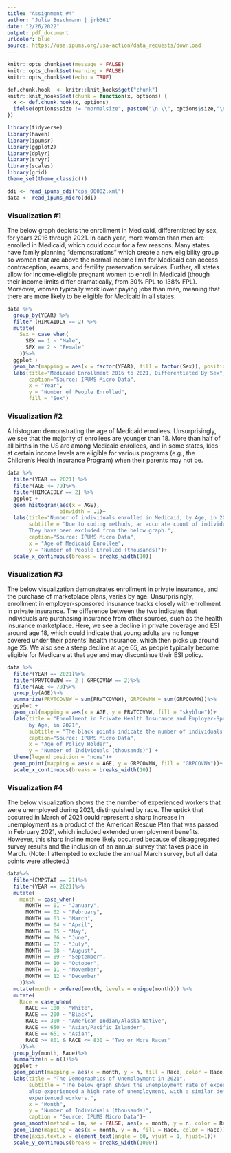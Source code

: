 ```yaml
---
title: "Assignment #4"
author: "Julia Buschmann | jrb361"
date: "2/26/2022"
output: pdf_document
urlcolor: blue
source: https://usa.ipums.org/usa-action/data_requests/download
---
```


```r
knitr::opts_chunk$set(message = FALSE)
knitr::opts_chunk$set(warning = FALSE)
knitr::opts_chunk$set(echo = TRUE)
```

```r
def.chunk.hook  <- knitr::knit_hooks$get("chunk")
knitr::knit_hooks$set(chunk = function(x, options) {
  x <- def.chunk.hook(x, options)
  ifelse(options$size != "normalsize", paste0("\n \\", options$size,"\n\n", x, "\n\n \\normalsize"), x)
})
```

```r
library(tidyverse)
library(haven)
library(ipumsr)
library(ggplot2)
library(dplyr)
library(srvyr)
library(scales)
library(grid)
theme_set(theme_classic())
```


```r
ddi <- read_ipums_ddi("cps_00002.xml")
data <- read_ipums_micro(ddi)
```


### Visualization #1
The below graph depicts the enrollment in Medicaid, differentiated by sex, for years 2016 through 2021. In each year, more women than men are enrolled in Medicaid, which could occur for a few reasons. Many states have family planning "demonstrations" which create a new eligibility group so women that are above the normal income limit for Medicaid can access contraception, exams, and fertility preservation services. Further, all states allow for income-eligible pregnant women to enroll in Medicaid (though their income limits differ dramatically, from 30% FPL to 138% FPL). Moreover, women typically work lower paying jobs than men, meaning that there are more likely to be eligible for Medicaid in all states. 

```r
data %>%
  group_by(YEAR) %>%
  filter (HIMCAIDLY == 2) %>%
  mutate(
    Sex = case_when(
      SEX == 1 ~ "Male",
      SEX == 2 ~ "Female"
    ))%>%
  ggplot +
  geom_bar(mapping = aes(x = factor(YEAR), fill = factor(Sex)), position = "dodge") +
  labs(title="Medicaid Enrollment 2016 to 2021, Differentiated By Sex", 
       caption="Source: IPUMS Micro Data",
       x = "Year",
       y = "Number of People Enrolled",
       fill = "Sex")
```

\newpage

### Visualization #2
A histogram demonstrating the age of Medicaid enrollees. Unsurprisingly, we see that the majority of enrollees are younger than 18. More than half of all births in the US are among Medicaid enrollees, and in some states, kids at certain income levels are eligible for various programs (e.g., the Children's Health Insurance Program) when their parents may not be.
```r
data %>%
  filter(YEAR == 2021) %>%
  filter(AGE <= 79)%>%
  filter(HIMCAIDLY == 2) %>%
  ggplot +
  geom_histogram(aes(x = AGE), 
                 binwidth = .1)+
  labs(title="Number of individuals enrolled in Medicaid, by Age, in 2021", 
       subtitle = "Due to coding methods, an accurate count of individuals 80 years and older is not available. 
       They have been excluded from the below graph.",
       caption="Source: IPUMS Micro Data",
       x = "Age of Medicaid Enrollee",
       y = "Number of People Enrolled (thousands)")+
  scale_x_continuous(breaks = breaks_width(10))

```

\newpage 

### Visualization #3
The below visualization demonstrates enrollment in private insurance, and the purchase of marketplace plans, varies by age. Unsurprisingly, enrollment in employer-sponsored insurance tracks closely with enrollment in private insurance. The difference between the two indicates that individuals are purchasing insurance from other sources, such as the health insurance marketplace. Here, we see a decline in private coverage and ESI around age 18, which could indicate that young adults are no longer covered under their parents' health insurance, which then picks up around age 25. We also see a steep decline at age 65, as people typically become eligible for Medicare at that age and may discontinue their ESI policy.

```r
data %>%
  filter(YEAR == 2021)%>%
  filter(PRVTCOVNW == 2 | GRPCOVNW == 2)%>%
  filter(AGE <= 79)%>%
  group_by(AGE)%>%
  summarize(PRVTCOVNW = sum(PRVTCOVNW), GRPCOVNW = sum(GRPCOVNW))%>%
  ggplot +
  geom_col(mapping = aes(x = AGE, y = PRVTCOVNW, fill = "skyblue"))+
  labs(title = "Enrollment in Private Health Insurance and Employer-Sponsored Insurance, 
       by Age, in 2021", 
       subtitle = "The black points indicate the number of individuals that have employer sponsored health inurance.",
       caption="Source: IPUMS Micro Data",
       x = "Age of Policy Holder",
       y = "Number of Individuals (thousands)") +
  theme(legend.position = "none")+
  geom_point(mapping = aes(x = AGE, y = GRPCOVNW, fill = "GRPCOVNW"))+
  scale_x_continuous(breaks = breaks_width(10))

```

\newpage

### Visualization #4
The below visualization shows the the number of experienced workers that were unemployed during 2021, distinguished by race. The uptick that occurred in March of 2021 could represent a sharp increase in unemployment as a product of the American Rescue Plan that was passed in February 2021, which included extended unemployment benefits. However, this sharp incline more likely occurred because of disaggregated survey results and the inclusion of an annual survey that takes place in March. (Note: I attempted to exclude the annual March survey, but all data points were affected.)

```r
data%>%
  filter(EMPSTAT == 21)%>%
  filter(YEAR == 2021)%>%
  mutate(
    month = case_when(
      MONTH == 01 ~ "January",
      MONTH == 02 ~ "February",
      MONTH == 03 ~ "March", 
      MONTH == 04 ~ "April",
      MONTH == 05 ~ "May",
      MONTH == 06 ~ "June",
      MONTH == 07 ~ "July",
      MONTH == 08 ~ "August", 
      MONTH == 09 ~ "September", 
      MONTH == 10 ~ "October", 
      MONTH == 11 ~ "November",
      MONTH == 12 ~ "December"
    ))%>%
  mutate(month = ordered(month, levels = unique(month))) %>%
  mutate(
    Race = case_when(
      RACE == 100 ~ "White",
      RACE == 200 ~ "Black",
      RACE == 300 ~ "American Indian/Alaska Native",
      RACE == 650 ~ "Asian/Pacific Islander",
      RACE == 651 ~ "Asian",
      RACE >= 801 & RACE <= 830 ~ "Two or More Races"
    ))%>%
  group_by(month, Race)%>%
  summarize(n = n())%>%
  ggplot +
  geom_point(mapping = aes(x = month, y = n, fill = Race, color = Race))+
  labs(title = "The Demographics of Unemployment in 2021", 
       subtitle = "The below graph shows the unemployment rate of experienced workers. New workers 
       also experienced a high rate of unemployment, with a similar demographic trend as 
       experienced workers.",
       x = "Month",
       y = "Number of Individuals (thousands)", 
       caption = "Source: IPUMS Micro Data")+
  geom_smooth(method = lm, se = FALSE, aes(x = month, y = n, color = Race))+
  geom_line(mapping = aes(x = month, y = n, fill = Race, color = Race))+
  theme(axis.text.x = element_text(angle = 60, vjust = 1, hjust=1))+
  scale_y_continuous(breaks = breaks_width(1000))
```

